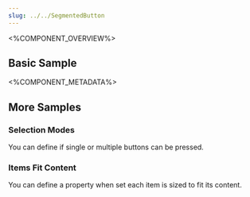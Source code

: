 ```yaml
---
slug: ../../SegmentedButton
---
```



<%COMPONENT_OVERVIEW%>

## Basic Sample
<Basic />

<%COMPONENT_METADATA%>

## More Samples

### Selection Modes
You can define if single or multiple buttons can be pressed.

<SelectionModes />

### Items Fit Content
You can define a property when set each item is sized to fit its content.
<ItemsFitContent/>
